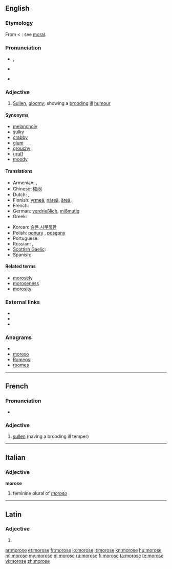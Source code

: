 ==English==

===Etymology===
From {{etyl|la}} {{term|lang=la|morosus||particular, scrupulous, fastidious, self-willed, wayward, capricious, fretful, peevish}} < {{term|lang=la|mos||way, custom, habit, self-will}}: see [[moral]].

===Pronunciation===
* {{a|RP}} {{IPA|/məˈɹəʊs/}}, {{SAMPA|/m@"r@Us/}}
* {{a|US}} {{IPA|/mɒˈɹoʊs/}}
* {{audio|en-us-morose.ogg|Audio (US)}}

===Adjective===
{{en-adj}}

# [[sullen|Sullen]], [[gloomy]]; showing a [[brood|brooding]] [[ill]] [[humour]]

====Synonyms====
* [[melancholy]]
* [[sulky]]
* [[crabby]]
* [[glum]]
* [[grouchy]]
* [[gruff]]
* [[moody]]

====Translations====
{{trans-top|Sullen, gloomy; showing a brooding ill humour}}
* Armenian: {{t-|hy|մռայլ|tr=mṙayl}},  {{t|hy|խոժոռ|tr=xožoṙ}}
* Chinese: [[郁闷]]
* Dutch: {{t+|nl|nors}}, {{t|nl|mismoedig}}
* Finnish: [[yrmeä]], [[näreä]], [[äreä]], {{t-|fi|nyreä}}
* French: {{t+|fr|sombre}}
* German: [[verdrießlich]], [[mißmutig]]
* Greek: {{t+|el|σκυθρωπός}}
{{trans-mid}}
* Korean: [[슬픈,시무룩한]]
* Polish: [[ponury]] {{m}}, [[posępny]] {{m}}
* Portuguese: {{t+|pt|taciturno}}
* Russian: {{t+|ru|угрюмый}}, {{t+|ru|мрачный}}
* [[Scottish Gaelic]]: {{t|gd|gruamach}}
* Spanish: {{t-|es|malhumorado}}
{{trans-bottom}}

====Related terms====
* [[morosely]]
* [[moroseness]]
* [[morosity]]

===External links===
* {{R:Webster 1913}}
* {{R:Century 1911}}
* {{R:OneLook}}

===Anagrams===
* {{alphagram|emoors}}
* [[moreso#English|moreso]]
* [[Romeos#English|Romeos]]
* [[roomes#English|roomes]]

----

==French==

===Pronunciation===
* {{IPA|/|en/|lang=fr}}

===Adjective===
{{infl|fr|adjective}}

# [[sullen]] (having a brooding ill temper)

{{tbot entry|French|sullen|2010|May|fr}}

----

==Italian==

===Adjective===
'''morose'''

# feminine plural of ''[[moroso]]''

----

==Latin==

===Adjective===
{{la-adj-form|mōrōse}}

# {{inflection of|morosus|mōrōsus|voc|m|s|lang=la}}
{{count page|[[Wiktionary:Page count]]}}

[[ar:morose]]
[[et:morose]]
[[fr:morose]]
[[io:morose]]
[[it:morose]]
[[kn:morose]]
[[hu:morose]]
[[ml:morose]]
[[my:morose]]
[[pl:morose]]
[[ru:morose]]
[[fi:morose]]
[[ta:morose]]
[[te:morose]]
[[vi:morose]]
[[zh:morose]]